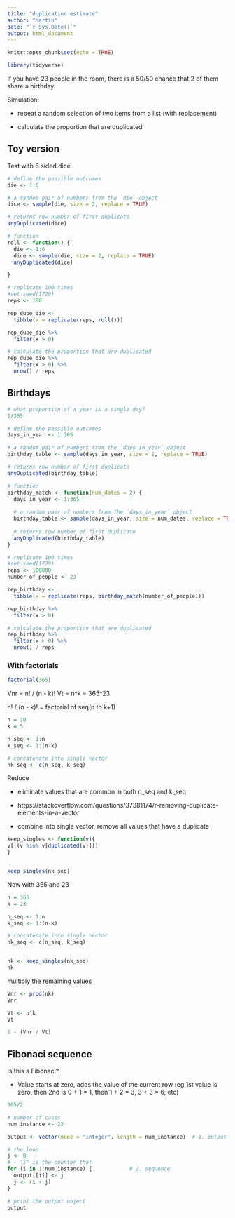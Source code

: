 ```yaml
---
title: "duplication estimate"
author: "Martin"
date: "`r Sys.Date()`"
output: html_document
---
```


```r
knitr::opts_chunk$set(echo = TRUE)

library(tidyverse)
```

If you have 23 people in the room, there is a 50/50 chance that 2 of them share a birthday.

Simulation:

* repeat a random selection of two items from a list (with replacement)

* calculate the proportion that are duplicated

## Toy version

Test with 6 sided dice

```r
# define the possible outcomes
die <- 1:6

# a random pair of numbers from the `die` object
dice <- sample(die, size = 2, replace = TRUE)

# returns row number of first duplicate
anyDuplicated(dice)

```

```r
# function
roll <- function() {
  die <- 1:6
  dice <- sample(die, size = 2, replace = TRUE)
  anyDuplicated(dice)

}

```

```r
# replicate 100 times
#set.seed(1729)
reps <- 100

rep_dupe_die <- 
  tibble(x = replicate(reps, roll()))

rep_dupe_die %>%
  filter(x > 0)

# calculate the proportion that are duplicated
rep_dupe_die %>% 
  filter(x > 0) %>% 
  nrow() / reps

```


## Birthdays

```r
# what proportion of a year is a single day?
1/365

# define the possible outcomes
days_in_year <- 1:365

# a random pair of numbers from the `days_in_year` object
birthday_table <- sample(days_in_year, size = 2, replace = TRUE)

# returns row number of first duplicate
anyDuplicated(birthday_table)

```

```r
# function
birthday_match <- function(num_dates = 2) {
  days_in_year <- 1:365
  
  # a random pair of numbers from the `days_in_year` object
  birthday_table <- sample(days_in_year, size = num_dates, replace = TRUE)
  
  # returns row number of first duplicate
  anyDuplicated(birthday_table)
}

```

```r
# replicate 100 times
#set.seed(1729)
reps <- 100000
number_of_people <- 23

rep_birthday <- 
  tibble(x = replicate(reps, birthday_match(number_of_people)))

rep_birthday %>%
  filter(x > 0)

# calculate the proportion that are duplicated
rep_birthday %>% 
  filter(x > 0) %>% 
  nrow() / reps


```


### With factorials

```r

factorial(365)

```

Vnr = n! / (n - k)!
Vt = n^k = 365^23

n! / (n - k)! = factorial of seq(n to k+1)



```r

n = 10
k = 5

n_seq <- 1:n
k_seq <- 1:(n-k)

# concatenate into single vector
nk_seq <- c(n_seq, k_seq)

```

Reduce

* eliminate values that are common in both n_seq and k_seq

* https://stackoverflow.com/questions/37381174/r-removing-duplicate-elements-in-a-vector

* combine into single vector, remove all values that have a duplicate

```r
keep_singles <- function(v){
v[!(v %in% v[duplicated(v)])]
}


keep_singles(nk_seq)


```

Now with 365 and 23

```r

n = 365
k = 23

n_seq <- 1:n
k_seq <- 1:(n-k)

# concatenate into single vector
nk_seq <- c(n_seq, k_seq)


nk <- keep_singles(nk_seq)
nk


```

multiply the remaining values

```r
Vnr <- prod(nk)
Vnr
```

```r
Vt <- n^k
Vt

```

```r
1 - (Vnr / Vt)
```



## Fibonaci sequence

Is this a Fibonaci? 

* Value starts at zero, adds the value of the current row (eg 1st value is zero, then 2nd is 0 + 1 = 1, then 1 + 2 = 3, 3 + 3 = 6, etc)

```r
365/2

# number of cases
num_instance <- 23

output <- vector(mode = "integer", length = num_instance)  # 1. output

# the loop
j <- 0
# - "i" is the counter that 
for (i in 1:num_instance) {            # 2. sequence
  output[[i]] <- j   
  j <- (i + j)
}

# print the output object
output

```

